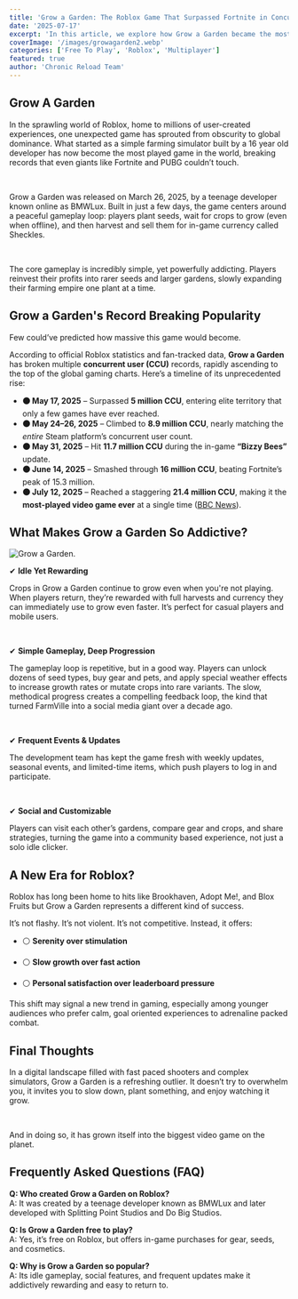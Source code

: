 ```yaml
---
title: 'Grow a Garden: The Roblox Game That Surpassed Fortnite in Concurrent Players'
date: '2025-07-17'
excerpt: 'In this article, we explore how Grow a Garden became the most played game in the world. What makes it so addictive and why millions log in daily just to watch virtual crops grow.'
coverImage: '/images/growagarden2.webp'
categories: ['Free To Play', 'Roblox', 'Multiplayer']
featured: true
author: 'Chronic Reload Team'
---
```

## Grow A Garden
In the sprawling world of Roblox, home to millions of user-created experiences, one unexpected game has sprouted from obscurity to global dominance. What started as a simple farming simulator built by a 16 year old developer has now become the most played game in the world, breaking records that even giants like Fortnite and PUBG couldn’t touch.

&nbsp;

Grow a Garden was released on March 26, 2025, by a teenage developer known online as BMWLux. Built in just a few days, the game centers around a peaceful gameplay loop: players plant seeds, wait for crops to grow (even when offline), and then harvest and sell them for in-game currency called Sheckles.

&nbsp;

The core gameplay is incredibly simple, yet powerfully addicting. Players reinvest their profits into rarer seeds and larger gardens, slowly expanding their farming empire one plant at a time.

## Grow a Garden's Record Breaking Popularity

Few could’ve predicted how massive this game would become.

According to official Roblox statistics and fan-tracked data, **Grow a Garden** has broken multiple **concurrent user (CCU)** records, rapidly ascending to the top of the global gaming charts. Here’s a timeline of its unprecedented rise:

- **⚫ May 17, 2025** – Surpassed **5 million CCU**, entering elite territory that only a few games have ever reached.
- **⚫ May 24–26, 2025** – Climbed to **8.9 million CCU**, nearly matching the *entire* Steam platform’s concurrent user count.
- **⚫ May 31, 2025** – Hit **11.7 million CCU** during the in-game **“Bizzy Bees”** update.
- **⚫ June 14, 2025** – Smashed through **16 million CCU**, beating Fortnite’s peak of 15.3 million.
- **⚫ July 12, 2025** – Reached a staggering **21.4 million CCU**, making it the **most-played video game ever** at a single time ([BBC News](https://www.bbc.com/news/articles/cj4edkdxz2xo)).

## What Makes Grow a Garden So Addictive?

![Grow a Garden.](/images/growagarden.webp)

✔ **Idle Yet Rewarding**

Crops in Grow a Garden continue to grow even when you're not playing. When players return, they’re rewarded with full harvests and currency they can immediately use to grow even faster. It’s perfect for casual players and mobile users.

&nbsp;

✔ **Simple Gameplay, Deep Progression**

The gameplay loop is repetitive, but in a good way. Players can unlock dozens of seed types, buy gear and pets, and apply special weather effects to increase growth rates or mutate crops into rare variants. The slow, methodical progress creates a compelling feedback loop, the kind that turned FarmVille into a social media giant over a decade ago.

&nbsp;

✔ **Frequent Events & Updates**

The development team has kept the game fresh with weekly updates, seasonal events, and limited-time items, which push players to log in and participate.

&nbsp;

✔ **Social and Customizable**

Players can visit each other’s gardens, compare gear and crops, and share strategies, turning the game into a community based experience, not just a solo idle clicker.

## A New Era for Roblox?
Roblox has long been home to hits like Brookhaven, Adopt Me!, and Blox Fruits but Grow a Garden represents a different kind of success.

It’s not flashy. It’s not violent. It’s not competitive. Instead, it offers:

- ⚪ **Serenity over stimulation**

- ⚪ **Slow growth over fast action**

- ⚪ **Personal satisfaction over leaderboard pressure**

This shift may signal a new trend in gaming, especially among younger audiences who prefer calm, goal oriented experiences to adrenaline packed combat.

## Final Thoughts
In a digital landscape filled with fast paced shooters and complex simulators, Grow a Garden is a refreshing outlier. It doesn’t try to overwhelm you, it invites you to slow down, plant something, and enjoy watching it grow.

&nbsp;

And in doing so, it has grown itself into the biggest video game on the planet.

## Frequently Asked Questions (FAQ)

**Q: Who created Grow a Garden on Roblox?**  
A: It was created by a teenage developer known as BMWLux and later developed with Splitting Point Studios and Do Big Studios.

**Q: Is Grow a Garden free to play?**  
A: Yes, it’s free on Roblox, but offers in-game purchases for gear, seeds, and cosmetics.

**Q: Why is Grow a Garden so popular?**  
A: Its idle gameplay, social features, and frequent updates make it addictively rewarding and easy to return to.